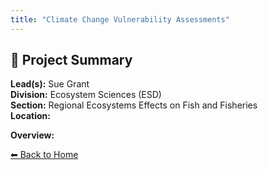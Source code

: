 ```yaml
---
title: "Climate Change Vulnerability Assessments"
---
```


## 🧬 Project Summary

**Lead(s):** Sue Grant  
**Division:** Ecosystem Sciences (ESD)  
**Section:** Regional Ecosystems Effects on Fish and Fisheries  
**Location:**   

**Overview:**  


[⬅ Back to Home](../index.qmd)
